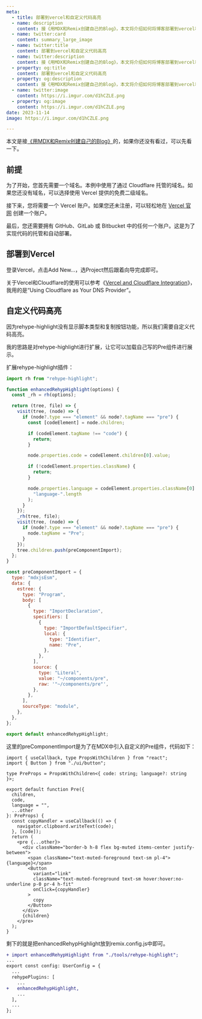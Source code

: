 ```yaml
---
meta:
  - title: 部署到vercel和自定义代码高亮
  - name: description
    content: 接《用MDX和Remix创建自己的Blog》，本文将介绍如何将博客部署到vercel和自定义代码高亮。
  - name: twitter:card
    content: summary_large_image
  - name: twitter:title
    content: 部署到vercel和自定义代码高亮
  - name: twitter:description
    content: 接《用MDX和Remix创建自己的Blog》，本文将介绍如何将博客部署到vercel和自定义代码高亮。
  - property: og:title
    content: 部署到vercel和自定义代码高亮
  - property: og:description
    content: 接《用MDX和Remix创建自己的Blog》，本文将介绍如何将博客部署到vercel和自定义代码高亮。
  - name: twitter:image
    content: https://i.imgur.com/d1hCZLE.png
  - property: og:image
    content: https://i.imgur.com/d1hCZLE.png
date: 2023-11-14
image: https://i.imgur.com/d1hCZLE.png

---
```


本文是接[《用MDX和Remix创建自己的Blog》](https://blogs.ctctklfh.com/posts/step-by-step-mdx-remix-blog)的，如果你还没有看过，可以先看一下。

## 前提

为了开始，您首先需要一个域名。本例中使用了通过 Cloudflare 托管的域名。如果您还没有域名，可以选择使用 Vercel 提供的免费二级域名。

接下来，您将需要一个 Vercel 账户。如果您还未注册，可以轻松地在 [Vercel 官网](https://vercel.com/) 创建一个账户。

最后，您还需要拥有 GitHub、GitLab 或 Bitbucket 中的任何一个账户。这是为了实现代码的托管和自动部署。

## 部署到Vercel

登录Vercel，点击Add New...，选Project然后跟着向导完成即可。

关于Vercel和Cloudflare的使用可以参考《[Vercel and Cloudflare Integration](https://vercel.com/docs/integrations/cloudflare)》，我用的是“Using Cloudflare as Your DNS Provider”。

## 自定义代码高亮

因为rehype-highlight没有显示脚本类型和复制按钮功能，所以我们需要自定义代码高亮。

我的思路是对rehype-highlight进行扩展，让它可以加载自己写的Pre组件进行展示。

扩展rehype-highlight插件：

```js
import rh from "rehype-highlight";

function enhancedRehypHighlight(options) {
  const _rh = rh(options);

  return (tree, file) => {
    visit(tree, (node) => {
      if (node?.type === "element" && node?.tagName === "pre") {
        const [codeElement] = node.children;

        if (codeElement.tagName !== "code") {
          return;
        }

        node.properties.code = codeElement.children[0].value;

        if (!codeElement.properties.className) {
          return;
        }

        node.properties.language = codeElement.properties.className[0].slice(
          "language-".length
        );
      }
    });
    _rh(tree, file);
    visit(tree, (node) => {
      if (node?.type === "element" && node?.tagName === "pre") {
        node.tagName = "Pre";
      }
    });
    tree.children.push(preComponentImport);
  };
}

const preComponentImport = {
  type: "mdxjsEsm",
  data: {
    estree: {
      type: "Program",
      body: [
        {
          type: "ImportDeclaration",
          specifiers: [
            {
              type: "ImportDefaultSpecifier",
              local: {
                type: "Identifier",
                name: "Pre",
              },
            },
          ],
          source: {
            type: "Literal",
            value: "~/components/pre",
            raw: '"~/components/pre"',
          },
        },
      ],
      sourceType: "module",
    },
  },
};

export default enhancedRehypHighlight;
```

这里的preComponentImport是为了在MDX中引入自定义的Pre组件，代码如下：

```tsx
import { useCallback, type PropsWithChildren } from "react";
import { Button } from "./ui/button";

type PreProps = PropsWithChildren<{ code: string; language?: string }>;

export default function Pre({
  children,
  code,
  language = "",
  ...other
}: PreProps) {
  const copyHandler = useCallback(() => {
    navigator.clipboard.writeText(code);
  }, [code]);
  return (
    <pre {...other}>
      <div className="border-b h-8 flex bg-muted items-center justify-between">
        <span className="text-muted-foreground text-sm pl-4">{language}</span>
        <Button
          variant="link"
          className="text-muted-foreground text-sm hover:hover:no-underline p-0 pr-4 h-fit"
          onClick={copyHandler}
        >
          copy
        </Button>
      </div>
      {children}
    </pre>
  );
}

```

剩下的就是把enhancedRehypHighlight放到remix.config.js中即可。

```diff
+ import enhancedRehypHighlight from "./tools/rehype-highlight";
...
export const config: UserConfig = {
  ...
  rehypePlugins: [
    ...
+   enhancedRehypHighlight,
    ...
  ],
  ...
};

```